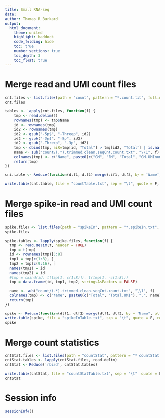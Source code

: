 ```yaml
---
title: Small RNA-seq
date:
author: Thomas R Burkard
output:
  html_document:
    theme: united
    highlight: haddock
    code_folding: hide
    toc: true
    number_sections: true
    toc_depth: 3
    toc_float: true
---
```


# Merge read and UMI count files

```r
cnt.files <- list.files(path = "count", pattern = "*.count.txt", full.names = TRUE)
cnt.files

tables <- lapply(cnt.files, function(f) {
    tmp <- read.delim(f)
    rownames(tmp) <- tmp$Name
    id <- rownames(tmp)
    id2 <- rownames(tmp)
    id2 <- gsub("-5p$", "-Threep", id2)
    id2 <- gsub("-3p$", "-5p", id2)
    id2 <- gsub("-Threep", "-3p", id2)
    tmp <- cbind(tmp, miR=tmp[id, "Total"] > tmp[id2, "Total"] | is.na(tmp[id, "Total"] > tmp[id2, "Total"]))
    name <- sub("count/(.*).trimmed.clean.seqCnt.count.txt", "\\1", f)
    colnames(tmp) <- c("Name", paste0(c("GM", "PM", "Total", "GM.UMInum", "PM.UMInum", "Total.UMInum", "GM.UMIfr", "PM.UMIfr", "Total.UMIfr", "miR"), ".", name))
    return(tmp)
})

cnt.table <- Reduce(function(dtf1, dtf2) merge(dtf1, dtf2, by = "Name", all = TRUE), tables)

write.table(cnt.table, file = "countTable.txt", sep = "\t", quote = F, row.names = F)

```

# Merge spike-in read and UMI count files
```r
spike.files <- list.files(path = "spikeIn", pattern = "*.spikeIn.txt", full.names = TRUE)
spike.files

spike.tables <- lapply(spike.files, function(f) {
  tmp <- read.delim(f, header = TRUE)
  tmp = t(tmp)
  id <- rownames(tmp)[1:8]
  tmp1 = tmp[c(1:8), ]
  tmp2 = tmp[c(9:16), ]
  names(tmp1) = id
  names(tmp2) = id
  #tmp = cbind(id, t(tmp[1, c(1:8)]), t(tmp[1, -c(1:8)))
  tmp = data.frame(id, tmp1, tmp2, stringsAsFactors = FALSE)

  name <- sub("count/(.*).trimmed.clean.seqCnt.count.txt", "\\1", f)
  colnames(tmp) <- c("Name", paste0(c("Total", "Total.UMI"), ".", name))
  return(tmp)
})

spike <- Reduce(function(dtf1, dtf2) merge(dtf1, dtf2, by = "Name", all = TRUE), spike.tables)
write.table(spike, file = "spikeInTable.txt", sep = "\t", quote = F, row.names = F)
spike

```

# Merge count statistics

```r
cntStat.files <- list.files(path = "countStat", pattern = "*.countStat.txt", full.names = TRUE)
cntStat.tables <- lapply(cntStat.files, read.delim)
cntStat <- Reduce('rbind', cntStat.tables)

write.table(cntStat, file = "countStatTable.txt", sep = "\t", quote = F, row.names = F)
cntStat
```


# Session info

```r
sessionInfo()
```
